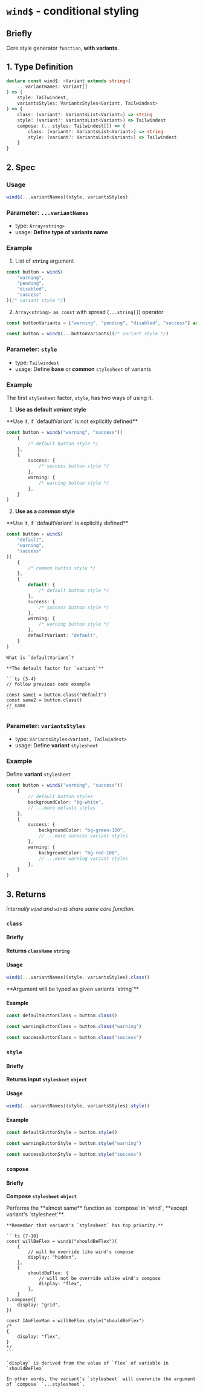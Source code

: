 
# `wind$` - conditional styling

## Briefly

Core style generator `function`, **with variants**.

## 1. Type Definition

```ts
declare const wind$: <Variant extends string>(
    ...variantNames: Variant[]
) => (
    style: Tailwindest,
    variantsStyles: VariantsStyles<Variant, Tailwindest>
) => {
    class: (variant?: VariantsList<Variant>) => string
    style: (variant?: VariantsList<Variant>) => Tailwindest
    compose: (...styles: Tailwindest[]) => {
        class: (variant?: VariantsList<Variant>) => string
        style: (variant?: VariantsList<Variant>) => Tailwindest
    }
}
```

## 2. Spec

### Usage

```ts
wind$(...variantNames)(style, variantsStyles)
```

### Parameter: `...variantNames`

-   type: `Array<string>`
-   usage: **Define type of variants name**

### Example

1. List of **`string`** argument

```ts {2-5}
const button = wind$(
    "warning",
    "pending",
    "disabled",
    "success"
)(/* variant style */)
```

2. `Array<string> as const` with spread (`...string[]`) operator

```ts
const buttonVariants = ["warning", "pending", "disabled", "success"] as const

const button = wind$(...buttonVariants)(/* variant style */)
```

### Parameter: `style`

-   type: `Tailwindest`
-   usage: Define **base** or **common** `stylesheet` of variants

### Example

The first `stylesheet` factor, `style`, has two ways of using it.

1. **Use as default _variant_ style**

<Callout type="info">
    **Use it, if `defaultVariant` is not explicitly defined**
</Callout>

```ts {6-11}
const button = wind$("warning", "success")(
    {
        /* default button style */
    },
    {
        success: {
            /* success button style */
        },
        warning: {
            /* warning button style */
        },
    }
)
```

2. **Use as a _common_ style**

<Callout type="info">
    **Use it, if `defaultVariant` is explicitly defined**
</Callout>

```ts {2, 19}
const button = wind$(
    "default",
    "warning",
    "success"
)(
    {
        /* common button style */
    },
    {
        default: {
            /* default button style */
        },
        success: {
            /* success button style */
        },
        warning: {
            /* warning button style */
        },
        defaultVariant: "default",
    }
)
```

<Callout type="info">
    
    What is `defaultVariant`?

    **The default factor for `variant`**

    ```ts {3-4}
    // follow previous code example

    const same1 = button.class("default")
    const same2 = button.class()
    // same
    ```

</Callout>

### Parameter: `variantsStyles`

-   type: `VariantsStyles<Variant, Tailwindest>`
-   usage: Define **variant** `stylesheet`

### Example

Define **variant** `stylesheet`

```ts {9-10, 13-14}
const button = wind$("warning", "success")(
    {
        // default button styles
        backgroundColor: "bg-white",
        // ...more default styles
    },
    {
        success: {
            backgroundColor: "bg-green-100",
            // ...more success variant styles
        },
        warning: {
            backgroundColor: "bg-red-100",
            // ...more warning variant styles
        },
    }
)
```

## 3. Returns

_internally `wind` and `wind$` share same core function._

### `class`

#### Briefly

**Returns `className` `string`**

#### Usage

```ts
wind$(...variantNames)(style, variantsStyles).class()
```

<Callout type="info">
    **Argument will be typed as given variants `string`**
</Callout>

#### Example

```ts /class/
const defaultButtonClass = button.class()

const warningButtonClass = button.class("warning")

const successButtonClass = button.class("success")
```

### `style`

#### Briefly

**Returns input `stylesheet` `object`**

#### Usage

```ts /style/
wind$(...variantNames)(style, variantsStyles).style()
```

#### Example

```ts /style/
const defaultButtonStyle = button.style()

const warningButtonStyle = button.style("warning")

const successButtonStyle = button.style("success")
```

### `compose`

#### Briefly

**Compose `stylesheet` `object`**

<Callout type="info">
    Performs the **almost same** function as `compose` in `wind`, **except
    variant's `stylesheet`**.

    **Remember that variant's `stylesheet` has top priority.**

    ```ts {7-10}
    const willBeFlex = wind$("shouldBeFlex")(
        {
            // will be override like wind's compose
            display: "hidden",
        },
        {
            shouldBeFlex: {
                // will not be override unlike wind's compose
                display: "flex",
            },
        }
    ).compose({
        display: "grid",
    })

    const IAmFlexMan = willBeFlex.style("shouldBeFlex")
    /*
    {
        display: "flex",
    }
    */
    ```

    `display` is derived from the value of `flex` of variable in `shouldBeFlex`

    In other words, the variant's `stylesheet` will overwrite the argument of `compose` `...stylesheet`.

</Callout>
